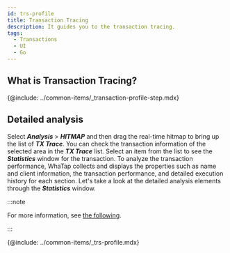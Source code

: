 ```yaml
---
id: trs-profile
title: Transaction Tracing
description: It guides you to the transaction tracing.
tags:
  - Transactions
  - UI
  - Go
---
```


## What is Transaction Tracing?

{@include: ../common-items/_transaction-profile-step.mdx}

## Detailed analysis

Select **_Analysis_** > **_HITMAP_** and then drag the real-time hitmap to bring up the list of **_TX Trace_**. You can check the transaction information of the selected area in the **_TX Trace_** list. Select an item from the list to see the **_Statistics_** window for the transaction. To analyze the transaction performance, WhaTap collects and displays the properties such as name and client information, the transaction performance, and detailed execution history for each section. Let's take a look at the detailed analysis elements through the **_Statistics_** window. 

:::note

For more information, see [the following](trs-view#details). 

:::

{@include: ../common-items/_trs-profile.mdx} 
